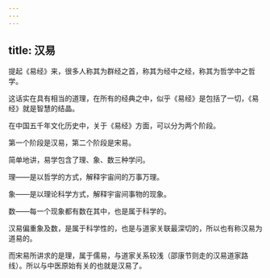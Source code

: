 ```yaml
---
---
---
```

title: 汉易
---




提起《易经》来，很多人称其为群经之首，称其为经中之经，称其为哲学中之哲学。

这话实在具有相当的道理，在所有的经典之中，似乎《易经》是包括了一切，《易经》就是智慧的结晶。

在中国五千年文化历史中，关于《易经》方面，可以分为两个阶段。

第一个阶段是汉易，第二个阶段是宋易。

简单地讲，易学包含了理、象、数三种学问。

理——是以哲学的方式，解释宇宙间的万事万理。

象——是以理论科学方式，解释宇宙间事物的现象。

数——每一个现象都有数在其中，也是属于科学的。

汉易偏重象及数，是属于科学性的，也是与道家关联最深切的，所以也有称汉易为道易的。

而宋易所讲求的是理，属于儒易，与道家关系较浅（邵康节则走的汉易道家路线）。所以与中医原始有关的也就是汉易了。